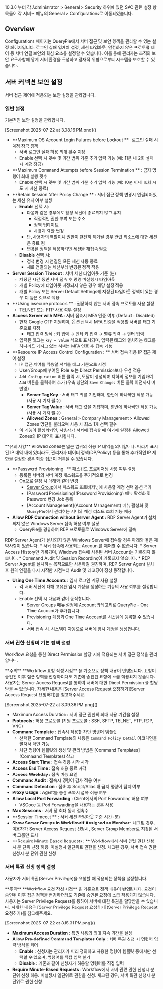 
<Callout type="info">
10.3.0 부터 각 Administrator &gt; General &gt; Security 하위에 있던 SAC 관련 설정 항목들이 각 서비스 메뉴의 General &gt; Configurations로 이동되었습니다.
</Callout>

## Overview

Configurations 페이지는 QueryPie에서 서버 접근 및 보안 정책을 관리할 수 있는 설정 페이지입니다. 로그인 실패 임계치 설정, 세션 타임아웃, 안전하지 않은 프로토콜 제어 등 서버 연결 보안의 핵심 요소를 설정할 수 있습니다. 이를 통해 관리자는 조직의 보안 요구사항에 맞게 서버 환경을 구성하고 잠재적 위협으로부터 시스템을 보호할 수 있습니다.

## 서버 커넥션 보안 설정

서버 접근 제어에 적용되는 보안 설정을 관리합니다.

### 일반 설정

기본적인 보안 설정을 관리합니다.
<p align="center">
<div>[Screenshot 2025-07-22 at 3.08.16 PM.png]()</div>
</p>

*  **Maximum OS Account Login Failures before Lockout ** : 로그인 실패 시 계정 잠금 정책
    * 서버 로그인 실패 허용 최대 횟수 지정
    * Enable 선택 시 횟수 및 기간 범위 기준 추가 입력 가능 (예: 11분 내 2회 실패 시 계정 잠금)
*  **Maximum Command Attempts before Session Termination ** : 금지 명령어 최대 실행 횟수
    * Enable 선택 시 횟수 및 기간 범위 기준 추가 입력 가능 (예: 10분 이내 10회 시도 시 세션 종료)
*  **Retain Session After Policy Change ** : 서버 접근 정책 변경시 연결되어있는 세션 유지 여부 설정
    *  **Enable**  선택 시:
        * 다음과 같은 경우에도 활성 세션이 종료되지 않고 유지
            * 직접적인 권한 부여 또는 취소
            * 정책 업데이트
            * 사용자 역할 변경
        * 단, 사용자의 역할이나 권한이 완전히 제거될 경우 관련 리소스에 대한 세션은 종료 됨
        * 변경된 정책을 적용하려면 세션을 재접속 필요
    *  **Disable**  선택 시:
        * 정책 변경 시 연결된 모든 세션 자동 종료
        * 새로 연결되는 세션부터 변경된 정책 적용
*  **Server Session Timeout**  : 서버 세션 타임아웃 기준 (분)
    * 지정된 시간 동안 서버 접속 후 명령 미실행시 타임아웃
    * 개별 Policy에 타임아웃 지정되지 않은 경우 해당 설정 적용
    * 개별 Policy 또는 Server Default Settings에 지정된 타임아웃 정책이 있는 경우 더 짧은 것으로 적용
*  **Using insecure protocols ** : 권장하지 않는 서버 접속 프로토콜 사용 설정
    * TELNET 또는 FTP 사용 여부 설정
*  **Access Server with MFA**  : 서버 접속시 MFA 인증 여부 (Default : Disabled)
    * 현재 Google OTP 지원하며, 옵션 선택시 MFA 인증을 적용할 서버를 태그 기준으로 지정
        * 태그 입력 방식 : 키 입력 → 엔터 키 입력 → 밸류 입력 → 엔터 입력
    * 입력된 태그는 `key = value` 식으로 표시되며, 입력된 태그와 일치하는 태그를 하나라도 가지고 있는 서버는 MFA 인증 후 접속 가능
*  **Resource IP Access Control Configuration : ** 서버 접속 허용 IP 접근 제어 설정
    * IP 접근 제어를 적용할 서버를 태그 기준으로 지정
    * User/Group에 부여된 Role 또는 Direct Permission보다 우선 적용
    * `Add Configuration` 버튼 클릭 시, 모달이 생성되며 이하의 정보를 기입하여 `Add` 버튼을 클릭하여 추가 (우측 상단의 `Save Changes` 버튼 클릭 이전까지 미반영)
        *  **Server Tag Key**  : 서버 태그 키를 기입하며, 한번에 하나씩만 적용 가능 (사용 시 기재 필수)
        *  **Server Tag Value**  : 서버 태그 값을 기입하며, 한번에 하나씩만 적용 가능(사용 시 기재 필수)
        *  **Allowed Zones**  : General &gt; Company Management &gt; Allowed Zones 명단을 불러오며 사용 시 최소 1개 선택 필수
    * 이 기능이 활성화되면, 사용자가 서버에 접속할 때 여기에 설정된 Allowed Zones의 IP 대역이 표시됩니다.

<Callout type="info">
**유의 사항**
Allowed Zones는 넓은 범위의 허용 IP 대역을 의미합니다. 따라서 표시된 IP 대역 내에 있더라도, 관리자가 데이터 정책(DP/Policy) 등을 통해 추가적인 IP 제한을 설정한 경우 최종 접근이 거부될 수 있습니다.
</Callout>

*  **Password Provisioning : ** 패스워드 프로비저닝 사용 여부 설정
    * 등록된 서버의 서버 계정 패스워드를 주기적으로 변경
    * On으로 설정 시 아래와 같이 변경
        * [Server Group](https://chequer.atlassian.net/wiki/spaces/QM/pages/544380846#3.-Accounts-%EB%93%B1%EB%A1%9D%ED%95%98%EA%B8%B0)에서 패스워드 프로비저닝에 사용할 계정 선택 옵션 추가
        * [Password Provisioning](Password Provisioning) 메뉴 활성화 및 Password 변경 Job 등록
        * [Account Management](Account Management) 메뉴 활성화 및 QueryPie에서 관리하는 서버의 계정 리스트 조회 기능 제공
*  **Allow RDP Connection without Server Agent :**  RDP Server Agent가 설치되지 않은 Windows Server 접속 허용 여부 설정
    * QueryPie를 경유하여 RDP 프로토콜로 Windows Server에 접속

<Callout type="important">
RDP Server Agent가 설치되지 않은 Windows Server에 접속할 경우 아래와 같은 제약사항이 있습니다.
* 서버 접속에 사용되는 Account를 제어할 수 없습니다.
* Server Access History만 기록되며, Windows 접속에 사용된 서버 Account는 기록되지 않습니다.
* Command Audit 및 Session Recording이 기록되지 않습니다.
* RDP Server Agent를 설치하는 목적으로만 사용하길 권장하며, RDP Server Agent 설치 후 원격 연결을 다시 시작한 시점부터 Audit 및 레코딩이 정상 동작합니다.
</Callout>

*  **Using One Time Accounts**  : 임시 로그인 계정 사용 설정
    * 각 서버 세션에 대해 고유한 임시 계정을 생성하는 기능의 사용 여부를 설정합니다.
    * Enable 선택 시 다음과 같이 동작합니다.
        * Server Groups 메뉴 설정에 Account 카테고리로 QueryPie - One Time Account가 추가됩니다.
        * Provisioning 계정과 One Time Account를 시스템에 등록할 수 있습니다.
        * 서버 접속 시, 시스템이 자동으로 서버에 임시 계정을 생성합니다.

### 서버 권한 신청의 기본 정책 설정

Workflow 요청을 통한 Direct Permission 할당 시에 적용되는 서버 접근 정책을 관리합니다.

<Callout type="important">
**주의**
**Workflow 요청 작성 시점** 을 기준으로 정책 내용이 반영됩니다. 요청이 승인된 이후 접근 정책을 변경하더라도 기존에 승인된 요청에 소급 적용되지 않습니다.
</Callout>

<Callout type="info">
사용자는 Server Access Request를 통하여 서버에 대한 Direct Permission 을 할당받을 수 있습니다. 자세한 내용은 [Server Access Request 요청하기](Server Access Request 요청하기)를 참고해주세요.
</Callout>
<p align="center">
<div>[Screenshot 2025-07-22 at 3.09.36 PM.png]()</div>
</p>

* Maximum Access Duration : 서버 접근 권한의 최대 사용 기간을 설정
*  **Protocols**  : 허용 프로토콜 (지원 프로토콜 : SSH, SFTP, TELNET, FTP, RDP, VNC)
*  **Command Template**  : 접속시 적용할 차단 명령어 템플릿
    * 선택한 Command Template의 내용은 `Command Policy Detail` 아코디언을 펼쳐서 확인 가능
    * 차단 명령어 템플릿의 생성 및 관리 방법은 [Command Templates](Command Templates) 참고
*  **Access Start Time**  : 접속 허용 시작 시각
*  **Access End Time**  : 접속 허용 종료 시각
*  **Access Weekday**  : 접속 가능 요일
*  **Command Audit**  : 접속시 명령어 감사 적용 여부
*  **Command Detection**  : 접속 후 Script/Alias 내 금지 명령어 탐지 여부
*  **Proxy Usage**  : Agent를 통한 프록시 접속 허용 여부
*  **Allow Local Port Forwarding**  : Client에서의 Port Forwarding 허용 여부
    * VSCode 등 Port Forwarding을 사용하는 경우 사용
*  **Max Sessions**  : 서버 당 최대 동시 접속수
*  **Session Timeout ** : 서버 세션 타임아웃 기준 시간 (분)
*  **Show Server Groups in Workflow if Assigned as Member :**  체크된 경우, 이용자가 Server Access Request 신청시, Server Group Member로 지정된 서버 그룹만 표시
*  **Require Minute-Based Requests : ** Workflow에서 서버 관련 권한 신청시 분 단위 신청 허용. 미설정시 일단위로 권한을 신청. 체크된 경우, 서버 접속 권한 신청시 분 단위 권한 신청

### 서버 특권 신청 정책 설정

사용자가 서버 특권(Server Privilege)을 요청할 때 적용되는 정책을 설정합니다.

<Callout type="important">
**주의**
**Workflow 요청 작성 시점** 을 기준으로 정책 내용이 반영됩니다. 요청이 승인된 이후 접근 정책을 변경하더라도 기존에 승인된 요청에 소급 적용되지 않습니다.
</Callout>

<Callout type="info">
사용자는 Server Privilege Request를 통하여 서버에 대한 특권을 할당받을 수 있습니다. 자세한 내용은 [Server Privilege Request 요청하기](Server Privilege Request 요청하기)를 참고해주세요.
</Callout>
<p align="center">
<div>[Screenshot 2025-07-22 at 3.15.31 PM.png]()</div>
</p>

*  **Maximum Access Duration** : 특권 사용의 최대 지속 기간을 설정
*  **Allow Pre-defined Command Templates Only** : 서버 특권 신청 시 명령어 입력 방식을 제어
    *  **Enable** : 신청자는 관리자가 미리 정의하고 허용한 명령어 템플릿 중에서만 선택할 수 있으며, 명령어를 직접 입력 불가
    *  **Disable** : 기존과 같이 신청자가 허용할 명령어를 직접 입력
*  **Require Minute-Based Requests** : Workflow에서 서버 관련 권한 신청시 분 단위 신청 허용. 미설정시 일단위로 권한을 신청. 체크된 경우, 서버 특권 신청시 분 단위로 권한 신청
